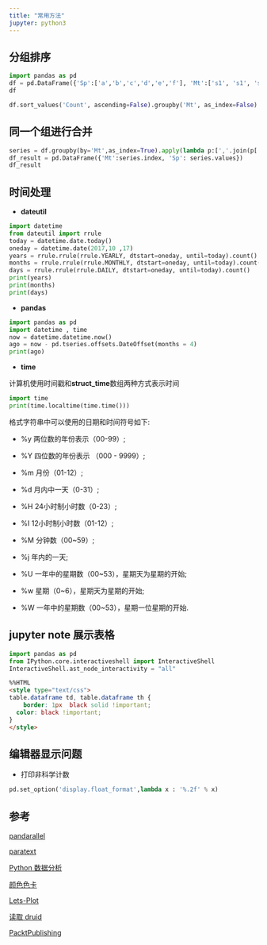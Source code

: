 ---
title: "常用方法"
jupyter: python3
---


## 分组排序

```{python}
import pandas as pd
df = pd.DataFrame({'Sp':['a','b','c','d','e','f'], 'Mt':['s1', 's1', 's2','s2','s2','s3'], 'Value':[1,2,3,4,5,6], 'Count':[3,2,5,10,10,6]})
df
```


```{python}
df.sort_values('Count', ascending=False).groupby('Mt', as_index=False).first()
```


## 同一个组进行合并

```{python}
series = df.groupby(by='Mt',as_index=True).apply(lambda p:[','.join(p['Sp'])])
df_result = pd.DataFrame({'Mt':series.index, 'Sp': series.values})
df_result
```


## 时间处理

- **dateutil** 

```{python}
import datetime
from dateutil import rrule
today = datetime.date.today()
oneday = datetime.date(2017,10 ,17)
years = rrule.rrule(rrule.YEARLY, dtstart=oneday, until=today).count()
months = rrule.rrule(rrule.MONTHLY, dtstart=oneday, until=today).count()
days = rrule.rrule(rrule.DAILY, dtstart=oneday, until=today).count()
print(years)
print(months)
print(days)
```

- **pandas** 

```{python}
import pandas as pd 
import datetime , time
now = datetime.datetime.now()
ago = now - pd.tseries.offsets.DateOffset(months = 4)
print(ago)
```


- **time**

计算机使用时间戳和**struct_time**数组两种方式表示时间

```{python}
import time
print(time.localtime(time.time()))
```

格式字符串中可以使用的日期和时间符号如下:

+ %y 两位数的年份表示（00-99）;

+ %Y 四位数的年份表示 （000 - 9999）;

+ %m 月份（01-12）;

+ %d 月内中一天（0-31）;

+ %H 24小时制小时数（0-23）;

+ %I 12小时制小时数（01-12）;

+ %M 分钟数（00~59）;

+ %j 年内的一天;

+ %U 一年中的星期数（00~53），星期天为星期的开始;

+ %w 星期（0~6），星期天为星期的开始;

+ %W 一年中的星期数（00~53），星期一位星期的开始.

##  jupyter note 展示表格

```{python}
import pandas as pd
from IPython.core.interactiveshell import InteractiveShell
InteractiveShell.ast_node_interactivity = "all"

```


```HTML
%%HTML
<style type="text/css">
table.dataframe td, table.dataframe th {
    border: 1px  black solid !important;
  color: black !important;
}
</style>
```


## 编辑器显示问题


- 打印非科学计数

```{python}
pd.set_option('display.float_format',lambda x : '%.2f' % x)
```


## 参考

[pandarallel](https://github.com/nalepae/pandarallel)

[paratext](https://github.com/wiseio/paratext)

[Python 数据分析](https://seancheney.gitbook.io/python-for-data-analysis-2nd/)

[颜色色卡](https://www.colorhexa.com/)

[Lets-Plot](https://lets-plot.org/index.html#)

[读取 druid](https://github.com/druid-io/pydruid)

[PacktPublishing](https://github.com/PacktPublishing)